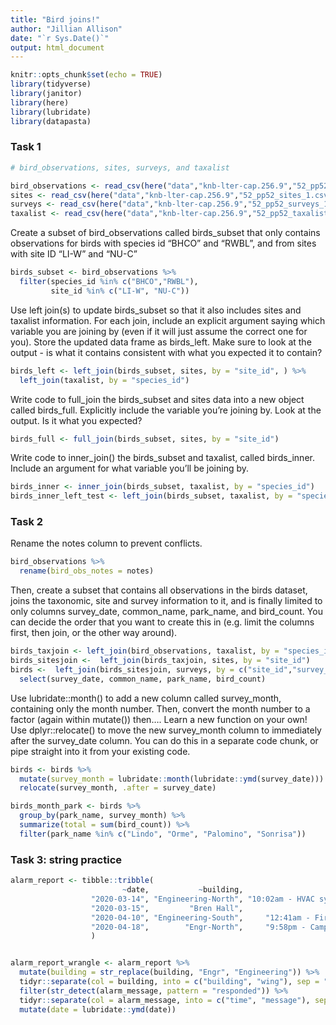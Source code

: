```yaml
---
title: "Bird joins!"
author: "Jillian Allison"
date: "`r Sys.Date()`"
output: html_document
---
```


```r
knitr::opts_chunk$set(echo = TRUE)
library(tidyverse)
library(janitor)
library(here)
library(lubridate)
library(datapasta)
```

### Task 1

```r
# bird_observations, sites, surveys, and taxalist

bird_observations <- read_csv(here("data","knb-lter-cap.256.9","52_pp52_birds_1.csv"))
sites <- read_csv(here("data","knb-lter-cap.256.9","52_pp52_sites_1.csv"))
surveys <- read_csv(here("data","knb-lter-cap.256.9","52_pp52_surveys_1.csv"))
taxalist <- read_csv(here("data","knb-lter-cap.256.9","52_pp52_taxalist_1.csv"))
```

Create a subset of bird_observations called birds_subset that only contains observations for birds with species id “BHCO” and “RWBL”, and from sites with site ID “LI-W” and “NU-C”

```r
birds_subset <- bird_observations %>%
  filter(species_id %in% c("BHCO","RWBL"), 
         site_id %in% c("LI-W", "NU-C"))
```

Use left join(s) to update birds_subset so that it also includes sites and taxalist information. For each join, include an explicit argument saying which variable you are joining by (even if it will just assume the correct one for you). Store the updated data frame as birds_left. Make sure to look at the output - is what it contains consistent with what you expected it to contain?

```r
birds_left <- left_join(birds_subset, sites, by = "site_id", ) %>%
  left_join(taxalist, by = "species_id")
```

Write code to full_join the birds_subset and sites data into a new object called birds_full. Explicitly include the variable you’re joining by. Look at the output. Is it what you expected?

```r
birds_full <- full_join(birds_subset, sites, by = "site_id")
```

Write code to inner_join() the birds_subset and taxalist, called birds_inner. Include an argument for what variable you’ll be joining by.

```r
birds_inner <- inner_join(birds_subset, taxalist, by = "species_id")
birds_inner_left_test <- left_join(birds_subset, taxalist, by = "species_id")
```

### Task 2
Rename the notes column to prevent conflicts. 
```r
bird_observations %>% 
  rename(bird_obs_notes = notes)
```

Then, create a subset that contains all observations in the birds dataset, joins the taxonomic, site and survey information to it, and is finally limited to only columns survey_date, common_name, park_name, and bird_count. You can decide the order that you want to create this in (e.g. limit the columns first, then join, or the other way around).
```r
birds_taxjoin <- left_join(bird_observations, taxalist, by = "species_id")
birds_sitesjoin <-  left_join(birds_taxjoin, sites, by = "site_id") 
birds <-  left_join(birds_sitesjoin, surveys, by = c("site_id","survey_id")) %>% 
  select(survey_date, common_name, park_name, bird_count)
```

Use lubridate::month() to add a new column called survey_month, containing only the month number. Then, convert the month number to a factor (again within mutate())
then....
Learn a new function on your own! Use dplyr::relocate() to move the new survey_month column to immediately after the survey_date column. You can do this in a separate code chunk, or pipe straight into it from your existing code.
```r
birds <- birds %>% 
  mutate(survey_month = lubridate::month(lubridate::ymd(survey_date))) %>% 
  relocate(survey_month, .after = survey_date) 

birds_month_park <- birds %>% 
  group_by(park_name, survey_month) %>%
  summarize(total = sum(bird_count)) %>%
  filter(park_name %in% c("Lindo", "Orme", "Palomino", "Sonrisa"))
```

### Task 3: string practice
```r
alarm_report <- tibble::tribble(
                         ~date,           ~building,                                              ~alarm_message,
                  "2020-03-14", "Engineering-North", "10:02am - HVAC system down, facilities management alerted",
                  "2020-03-15",         "Bren Hall",                    "8:24am - Elevator North out of service",
                  "2020-04-10", "Engineering-South",     "12:41am - Fire alarm, UCSB fire responded and cleared",
                  "2020-04-18",        "Engr-North",     "9:58pm - Campus point emergency siren, UCPD responded"
                  )


alarm_report_wrangle <- alarm_report %>% 
  mutate(building = str_replace(building, "Engr", "Engineering")) %>%
  tidyr::separate(col = building, into = c("building", "wing"), sep = "-") %>%
  filter(str_detect(alarm_message, pattern = "responded")) %>%
  tidyr::separate(col = alarm_message, into = c("time", "message"), sep = "-") %>%
  mutate(date = lubridate::ymd(date))

```

